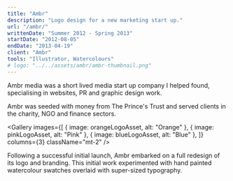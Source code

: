 ```yaml
---
title: "Ambr"
description: "Logo design for a new marketing start up."
url: "/ambr/"
writtenDate: "Summer 2012 - Spring 2013"
startDate: "2012-08-05"
endDate: "2013-04-19"
client: "Ambr"
tools: "Illustrator, Watercolours"
# logo: "../../assets/ambr/ambr-thumbnail.png"
---
```




Ambr media was a short lived media start up company I helped found, specialising in websites, PR and graphic design work.

Ambr was seeded with money from The Prince's Trust and served clients in the charity, NGO and finance sectors.

<Gallery
  images={[
    { image: orangeLogoAsset, alt: "Orange" },
    { image: pinkLogoAsset, alt: "Pink" },
    { image: blueLogoAsset, alt: "Blue" },
  ]}
  columns={3}
  className="mt-2"
/>

Following a successful initial launch, Ambr embarked on a full redesign of its logo and branding. This initial work experimented with hand painted watercolour swatches overlaid with super-sized typography.
